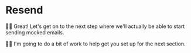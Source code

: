 # Resend

👨‍💼 Great! Let's get on to the next step where we'll actually be able to start
sending mocked emails.

🧝‍♂️ I'm going to do <DiffLink>a bit of work</DiffLink>
to help get you set up for the next section.
